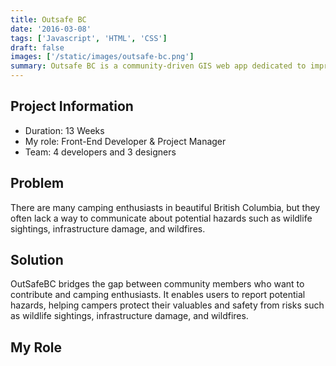 ```yaml
---
title: Outsafe BC
date: '2016-03-08'
tags: ['Javascript', 'HTML', 'CSS']
draft: false
images: ['/static/images/outsafe-bc.png']
summary: Outsafe BC is a community-driven GIS web app dedicated to improving outdoor activity safety in British Columbia. It offers users an intuitive platform for reporting and locating various hazards, such as wildlife, environmental issues, and infrastructure concerns.
---
```


## Project Information

- Duration: 13 Weeks
- My role: Front-End Developer & Project Manager
- Team: 4 developers and 3 designers

## Problem

There are many camping enthusiasts in beautiful British Columbia, but they often lack a way to communicate about potential hazards such as wildlife sightings, infrastructure damage, and wildfires.

## Solution

OutSafeBC bridges the gap between community members who want to contribute and camping enthusiasts. It enables users to report potential hazards, helping campers protect their valuables and safety from risks such as wildlife sightings, infrastructure damage, and wildfires.

## My Role
